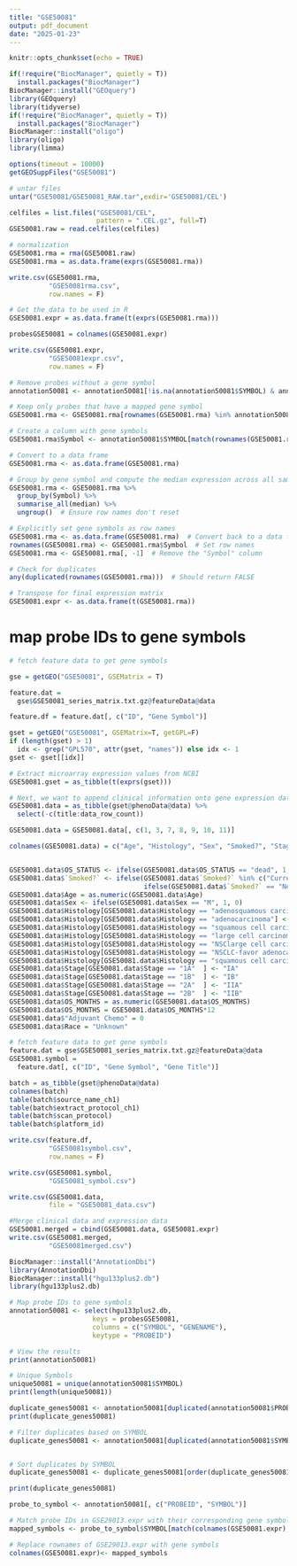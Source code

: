 ```yaml
---
title: "GSE50081"
output: pdf_document
date: "2025-01-23"
---
```


```r
knitr::opts_chunk$set(echo = TRUE)
```

```r
if(!require("BiocManager", quietly = T))
  install.packages("BiocManager")
BiocManager::install("GEOquery")
library(GEOquery)
library(tidyverse)
if(!require("BiocManager", quietly = T))
  install.packages("BiocManager")
BiocManager::install("oligo")
library(oligo)
library(limma)
```

```r
options(timeout = 10000)
getGEOSuppFiles("GSE50081")

# untar files
untar("GSE50081/GSE50081_RAW.tar",exdir='GSE50081/CEL')

celfiles = list.files("GSE50081/CEL",
                      pattern = ".CEL.gz", full=T)
GSE50081.raw = read.celfiles(celfiles)

# normalization 
GSE50081.rma = rma(GSE50081.raw)
GSE50081.rma = as.data.frame(exprs(GSE50081.rma))

write.csv(GSE50081.rma, 
          "GSE50081rma.csv",
          row.names = F)

# Get the data to be used in R
GSE50081.expr = as.data.frame(t(exprs(GSE50081.rma)))

probesGSE50081 = colnames(GSE50081.expr)

write.csv(GSE50081.expr, 
          "GSE50081expr.csv",
          row.names = F)

```

```r
# Remove probes without a gene symbol
annotation50081 <- annotation50081[!is.na(annotation50081$SYMBOL) & annotation50081$SYMBOL != "", ]

# Keep only probes that have a mapped gene symbol
GSE50081.rma <- GSE50081.rma[rownames(GSE50081.rma) %in% annotation50081$PROBEID, ]

# Create a column with gene symbols
GSE50081.rma$Symbol <- annotation50081$SYMBOL[match(rownames(GSE50081.rma), annotation50081$PROBEID)]

# Convert to a data frame
GSE50081.rma <- as.data.frame(GSE50081.rma)

# Group by gene symbol and compute the median expression across all samples
GSE50081.rma <- GSE50081.rma %>%
  group_by(Symbol) %>%
  summarise_all(median) %>%
  ungroup()  # Ensure row names don't reset

# Explicitly set gene symbols as row names
GSE50081.rma <- as.data.frame(GSE50081.rma)  # Convert back to a data frame
rownames(GSE50081.rma) <- GSE50081.rma$Symbol  # Set row names
GSE50081.rma <- GSE50081.rma[, -1]  # Remove the "Symbol" column

# Check for duplicates
any(duplicated(rownames(GSE50081.rma)))  # Should return FALSE

# Transpose for final expression matrix
GSE50081.expr <- as.data.frame(t(GSE50081.rma))
```

# map probe IDs to gene symbols
```r
# fetch feature data to get gene symbols

gse = getGEO("GSE50081", GSEMatrix = T)

feature.dat = 
  gse$GSE50081_series_matrix.txt.gz@featureData@data

feature.df = feature.dat[, c("ID", "Gene Symbol")]

gset = getGEO("GSE50081", GSEMatrix=T, getGPL=F)
if (length(gset) > 1) 
  idx <- grep("GPL570", attr(gset, "names")) else idx <- 1
gset <- gset[[idx]]

# Extract microarray expression values from NCBI
GSE50081.gset = as_tibble(t(exprs(gset)))

# Next, we want to append clinical information onto gene expression data
GSE50081.data = as_tibble(gset@phenoData@data) %>%
  select(-c(title:data_row_count))

GSE50081.data = GSE50081.data[, c(1, 3, 7, 8, 9, 10, 11)]

colnames(GSE50081.data) = c("Age", "Histology", "Sex", "Smoked?", "Stage", "OS_STATUS", "OS_MONTHS")


GSE50081.data$OS_STATUS <- ifelse(GSE50081.data$OS_STATUS == "dead", 1, 0)
GSE50081.data$`Smoked?` <- ifelse(GSE50081.data$`Smoked?` %in% c("Current", "Ex-smoker"), 1,
                                  ifelse(GSE50081.data$`Smoked?` == "Never", 0, NA))
GSE50081.data$Age = as.numeric(GSE50081.data$Age)
GSE50081.data$Sex <- ifelse(GSE50081.data$Sex == "M", 1, 0)
GSE50081.data$Histology[GSE50081.data$Histology == "adenosquamous carcinoma"] <- "Adenosquamous Carcinoma"
GSE50081.data$Histology[GSE50081.data$Histology == "adenocarcinoma"] <- "Adenocarcinoma"
GSE50081.data$Histology[GSE50081.data$Histology == "squamous cell carcinoma"] <- "Squamous Cell Carcinoma"
GSE50081.data$Histology[GSE50081.data$Histology == "large cell carcinoma"] <- "Large Cell Carcinoma"
GSE50081.data$Histology[GSE50081.data$Histology == "NSClarge cell carcinoma-mixed"] <- "NSClarge Cell Carcinoma-Mixed"
GSE50081.data$Histology[GSE50081.data$Histology == "NSCLC-favor adenocarcinoma" ] <- "NSCLC-Favor Adenocarcinoma" 
GSE50081.data$Histology[GSE50081.data$Histology == "squamous cell carcinoma X2"  ] <- "Squamous cell Carcinoma X2" 
GSE50081.data$Stage[GSE50081.data$Stage == "1A"  ] <- "IA"
GSE50081.data$Stage[GSE50081.data$Stage == "1B"  ] <- "IB"
GSE50081.data$Stage[GSE50081.data$Stage == "2A"  ] <- "IIA"
GSE50081.data$Stage[GSE50081.data$Stage == "2B"  ] <- "IIB"
GSE50081.data$OS_MONTHS = as.numeric(GSE50081.data$OS_MONTHS)
GSE50081.data$OS_MONTHS = GSE50081.data$OS_MONTHS*12
GSE50081.data$"Adjuvant Chemo" = 0
GSE50081.data$Race = "Unknown"

# fetch feature data to get gene symbols
feature.dat = gse$GSE50081_series_matrix.txt.gz@featureData@data 
GSE50081.symbol = 
  feature.dat[, c("ID", "Gene Symbol", "Gene Title")]

```

```r
batch = as_tibble(gset@phenoData@data)
colnames(batch)
table(batch$source_name_ch1)
table(batch$extract_protocol_ch1)
table(batch$scan_protocol)
table(batch$platform_id)

```


```r
write.csv(feature.df, 
          "GSE50081symbol.csv", 
          row.names = F)

write.csv(GSE50081.symbol, 
          "GSE50081_symbol.csv")

write.csv(GSE50081.data, 
          file = "GSE50081_data.csv")
```


```r
#Merge clinical data and expression data
GSE50081.merged = cbind(GSE50081.data, GSE50081.expr)
write.csv(GSE50081.merged, 
          "GSE50081merged.csv")

```

```r
BiocManager::install("AnnotationDbi")
library(AnnotationDbi)
BiocManager::install("hgu133plus2.db")
library(hgu133plus2.db)

# Map probe IDs to gene symbols
annotation50081 <- select(hgu133plus2.db,
                     keys = probesGSE50081,
                     columns = c("SYMBOL", "GENENAME"),
                     keytype = "PROBEID")

# View the results
print(annotation50081)

# Unique Symbols
unique50081 = unique(annotation50081$SYMBOL)
print(length(unique50081))

duplicate_genes50081 <- annotation50081[duplicated(annotation50081$PROBEID), ]
print(duplicate_genes50081)

# Filter duplicates based on SYMBOL
duplicate_genes50081 <- annotation50081[duplicated(annotation50081$SYMBOL) | duplicated(annotation50081$SYMBOL, fromLast = TRUE), ]


# Sort duplicates by SYMBOL
duplicate_genes50081 <- duplicate_genes50081[order(duplicate_genes50081$SYMBOL), ]

print(duplicate_genes50081)
```

```r
probe_to_symbol <- annotation50081[, c("PROBEID", "SYMBOL")]

# Match probe IDs in GSE29013.expr with their corresponding gene symbols
mapped_symbols <- probe_to_symbol$SYMBOL[match(colnames(GSE50081.expr), probe_to_symbol$PROBEID)]

# Replace rownames of GSE29013.expr with gene symbols
colnames(GSE50081.expr)<- mapped_symbols
```



